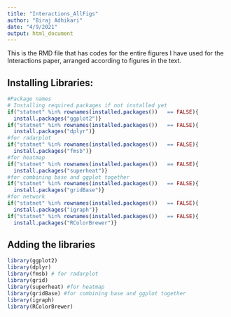 ```yaml
---
title: "Interactions_AllFigs"
author: "Biraj Adhikari"
date: "4/9/2021"
output: html_document
---
```


This is the RMD file that has codes for the entire figures I have used for the Interactions paper, arranged according to figures in the text. 

## Installing Libraries:
```r
#Package names
# Installing required packages if not installed yet
if("statnet" %in% rownames(installed.packages())   == FALSE){
  install.packages("ggplot2")}
if("statnet" %in% rownames(installed.packages())   == FALSE){
  install.packages("dplyr")}
#for radarplot
if("statnet" %in% rownames(installed.packages())   == FALSE){
  install.packages("fmsb")}
#for heatmap
if("statnet" %in% rownames(installed.packages())   == FALSE){
  install.packages("superheat")}
#for combining base and ggplot together
if("statnet" %in% rownames(installed.packages())   == FALSE){
  install.packages("gridBase")}
#for network
if("statnet" %in% rownames(installed.packages())   == FALSE){
  install.packages("igraph")}
if("statnet" %in% rownames(installed.packages())   == FALSE){
  install.packages("RColorBrewer")}

```

## Adding the libraries
```r
library(ggplot2)
library(dplyr)
library(fmsb) # for radarplot
library(grid)
library(superheat) #for heatmap
library(gridBase) #for combining base and ggplot together
library(igraph)
library(RColorBrewer)
```

